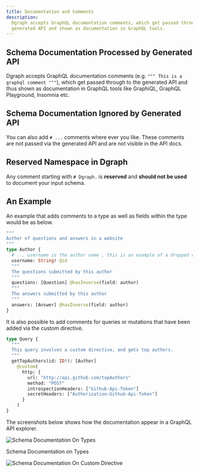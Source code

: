 ```yaml
---
title: Documentation and Comments
description:
  Dgraph accepts GraphQL documentation comments, which get passed through to the
  generated API and shown as documentation in GraphQL tools.
---
```


## Schema Documentation Processed by Generated API

Dgraph accepts GraphQL documentation comments (e.g.
`""" This is a graphql comment """`), which get passed through to the generated
API and thus shown as documentation in GraphQL tools like GraphiQL, GraphQL
Playground, Insomnia etc.

## Schema Documentation Ignored by Generated API

You can also add `# ...` comments where ever you like. These comments are not
passed via the generated API and are not visible in the API docs.

## Reserved Namespace in Dgraph

Any comment starting with `# Dgraph.` is **reserved** and **should not be used**
to document your input schema.

## An Example

An example that adds comments to a type as well as fields within the type would
be as below.

```graphql
"""
Author of questions and answers in a website
"""
type Author {
  # ... username is the author name , this is an example of a dropped comment
  username: String! @id
  """
  The questions submitted by this author
  """
  questions: [Question] @hasInverse(field: author)
  """
  The answers submitted by this author
  """
  answers: [Answer] @hasInverse(field: author)
}
```

It is also possible to add comments for queries or mutations that have been
added via the custom directive.

```graphql
type Query {
  """
  This query involves a custom directive, and gets top authors.
  """
  getTopAuthors(id: ID!): [Author]
    @custom(
      http: {
        url: "http://api.github.com/topAuthors"
        method: "POST"
        introspectionHeaders: ["Github-Api-Token"]
        secretHeaders: ["Authorization:Github-Api-Token"]
      }
    )
}
```

The screenshots below shows how the documentation appear in a GraphQL API
explorer.

![Schema Documentation On Types](/images/graphql/authors1.png)

Schema Documentation on Types

![Schema Documentation On Custom Directive](/images/graphql/CustomDirectiveDocumentation.png)
